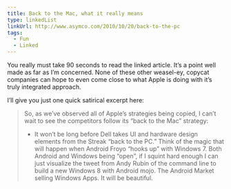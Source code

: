 ```yaml
---
title: Back to the Mac, what it really means
type: linkedList
linkUrl: http://www.asymco.com/2010/10/20/back-to-the-pc
tags:
  - Fun
  - Linked
---
```


You really must take 90 seconds to read the linked article. It’s a point well made as far as I’m concerned. None of these other weasel-ey, copycat companies can hope to even come close to what Apple is doing with it’s truly integrated approach.

I’ll give you just one quick satirical excerpt here:

> So, as we’ve observed all of Apple’s strategies being copied, I can’t wait to see the competitors follow its “back to the Mac” strategy:
> 
> -   It won’t be long before Dell takes UI and hardware design elements from the Streak “back to the PC.” Think of the magic that will happen when Android Froyo “hooks up” with Windows 7. Both Android and Windows being “open”, if I squint hard enough I can just visualize the tweet from Andy Rubin of the command line to build a new Windows 8 with Android mojo. The Android Market selling Windows Apps. It will be beautiful.
